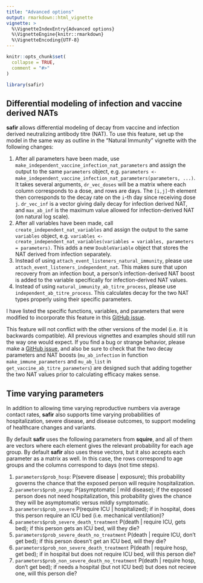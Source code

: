 ```yaml
---
title: "Advanced options"
output: rmarkdown::html_vignette
vignette: >
  %\VignetteIndexEntry{Advanced options}
  %\VignetteEngine{knitr::rmarkdown}
  %\VignetteEncoding{UTF-8}
---
```


```r
knitr::opts_chunk$set(
  collapse = TRUE,
  comment = "#>"
)
```

```r
library(safir)
```

## Differential modeling of infection and vaccine derived NATs

**safir** allows differential modeling of decay from vaccine and infection derived
neutralizing antibody titre (NAT). To use this feature, set up the model in the same
way as outline in the "Natural Immunity" vignette with the following changes:
  
  1. After all parameters have been made, use `make_independent_vaccine_infection_nat_parameters` and assign the output
  to the same `parameters` object, e.g. `parameters <- make_independent_vaccine_infection_nat_parameters(parameters, ...)`.
  It takes several arguments, `dr_vec_doses` will be a matrix where each column corresponds to a dose, and rows are days.
  The `[i,j]`-th element then corresponds to the decay rate on the `i`-th day since receiving dose `j`. `dr_vec_inf` is a 
  vector giving daily decay for infection derived NAT, and `max_ab_inf` is the maximum value allowed for infection-derived NAT (on natural log scale).
  2. After all variables have been made, call `create_independent_nat_variables` and
  assign the output to the same `variables` object, e.g. `variables <- create_independent_nat_variables(variables = variables, parameters = parameters)`.
  This adds a new `DoubleVariable` object that stores the NAT derived from infection separately.
  3. Instead of using `attach_event_listeners_natural_immunity`, please use `attach_event_listeners_independent_nat`. This makes sure that
  upon recovery from an infection bout, a person's infection-derived NAT boost is added to the variable specifically for infection-derived
  NAT values.
  4. Instead of using `natural_immunity_ab_titre_process`, please use `independent_ab_titre_process`. This calculates decay
  for the two NAT types properly using their specific parameters.

I have listed the specific functions, variables, and parameters that were modified to incorporate
this feature in this [GitHub issue](https://github.com/mrc-ide/safir/issues/64).

This feature will not conflict with the other versions of the model (i.e. it is backwards compatible).
All previous vignettes and examples should still run the way one would expect. If you find a bug
or strange behavior, please make a [GitHub issue](https://github.com/mrc-ide/safir/issues),
and also be sure to check that the two decay parameters and NAT boosts (`mu_ab_infection` in function `make_immune_parameters` and `mu_ab_list` in `get_vaccine_ab_titre_parameters`) are designed such that adding together
the two NAT values prior to calculating efficacy makes sense.

## Time varying parameters

In addition to allowing time varying reproductive numbers via average contact rates, **safir** also supports time varying probabilities of hospitalization, severe disease, and disease outcomes, to support modeling of healthcare changes and variants. 

By default **safir** uses the following parameters from **squire**, and all of them
are vectors where each element gives the relevant probability for each age group.
By default **safir** also uses these vectors, but it also accepts each parameter
as a matrix as well. In this case, the rows correspond to age groups and the columns
correspond to days (not time steps).

1. `parameters$prob_hosp`: P(severe disease | exposure); this probability governs the chance
that the exposed person will require hospitalization.
2. `parameters$prob_asymp`: P(asymptomatic | mild disease); if the exposed person does not need
hospitalization, this probability gives the chance they will be asymptomatic versus mildly symptomatic.
3. `parameters$prob_severe` P(require ICU | hospitalized); if in hospital, does this person require an ICU
bed (i.e. mechanical ventilation)?
4. `parameters$prob_severe_death_treatment` P(death | require ICU, gets bed); if this person
gets an ICU bed, will they die?
5. `parameters$prob_severe_death_no_treatment` P(death | require ICU, don't get bed); if this
person doesn't get an ICU bed, will they die?
6. `parameters$prob_non_severe_death_treatment` P(death | require hosp, get bed); if in hospital
but does not require ICU bed, will this person die?
7. `parameters$prob_non_severe_death_no_treatment` P(death | require hosp, don't get bed); if needs a hospital
(but not ICU bed) but does not recieve one, will this person die?
